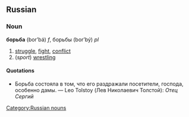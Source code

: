 ==Russian==
===Noun===
'''борьба''' (bor’bá) ''f'', борьбы (bor’bý) ''pl''

# [[struggle]], [[fight]], [[conflict]]
# (''sport'') [[wrestling]]

====Quotations====
* Борьба состояла в том, что его раздражали посетители, господа, особенно дамы. — Leo Tolstoy (Лев Николаевич Толстой): ''Отец Сергий''

[[Category:Russian nouns]]
